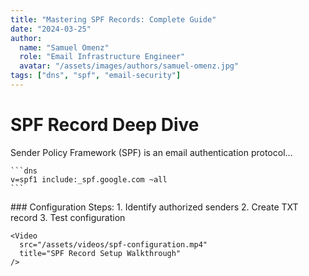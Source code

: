 ```yaml
---
title: "Mastering SPF Records: Complete Guide"
date: "2024-03-25"
author: 
  name: "Samuel Omenz"
  role: "Email Infrastructure Engineer"
  avatar: "/assets/images/authors/samuel-omenz.jpg"
tags: ["dns", "spf", "email-security"]
---
```



# SPF Record Deep Dive

<Steps>
  <Step title="What is SPF?">
    Sender Policy Framework (SPF) is an email authentication protocol...
    
    ```dns
    v=spf1 include:_spf.google.com ~all
    ```
  </Step>
  
  <Step title="Implementation Guide">
    ### Configuration Steps:
    1. Identify authorized senders
    2. Create TXT record
    3. Test configuration
    
    <Video 
      src="/assets/videos/spf-configuration.mp4" 
      title="SPF Record Setup Walkthrough"
    />
  </Step>
</Steps>